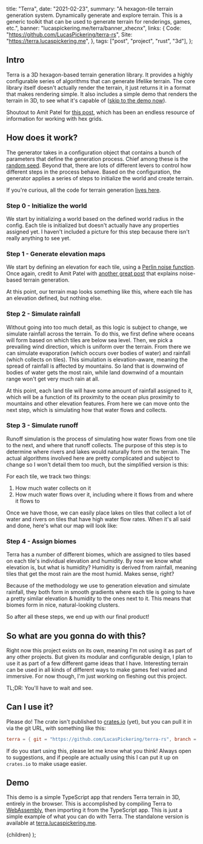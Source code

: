
  title: "Terra",
  date: "2021-02-23",
  summary:
    "A hexagon-tile terrain generation system. Dynamically generate and explore terrain. This is a generic toolkit that can be used to generate terrain for renderings, games, etc.",
  banner: "lucaspickering.me/terra/banner_xhecnx",
  links: {
    Code: "https://github.com/LucasPickering/terra-rs",
    Site: "https://terra.lucaspickering.me",
  },
  tags: ["post", "project", "rust", "3d"],
};

## Intro

Terra is a 3D hexagon-based terrain generation library. It provides a highly configurable series of algorithms that can generate lifelike terrain. The core library itself doesn't actually render the terrain, it just returns it in a format that makes rendering simple. It also includes a simple demo that renders the terrain in 3D, to see what it's capable of ([skip to the demo now](#demo)).

Shoutout to Amit Patel for [this post](https://www.redblobgames.com/grids/hexagons/), which has been an endless resource of information for working with hex grids.

## How does it work?

The generator takes in a configuration object that contains a bunch of parameters that define the generation process. Chief among these is the [random seed](https://en.wikipedia.org/wiki/Random_seed). Beyond that, there are lots of different levers to control how different steps in the process behave. Based on the configuration, the generator applies a series of steps to initialize the world and create terrain.

If you're curious, all the code for terrain generation [lives here](https://github.com/LucasPickering/terra-rs/tree/master/crates/core/src/world/generate).

### Step 0 - Initialize the world

We start by initializing a world based on the defined world radius in the config. Each tile is initialized but doesn't actually have any properties assigned yet. I haven't included a picture for this step because there isn't really anything to see yet.

### Step 1 - Generate elevation maps

We start by defining an elevation for each tile, using a [Perlin noise function](https://en.wikipedia.org/wiki/Perlin_noise). Once again, credit to Amit Patel with [another great post](https://www.redblobgames.com/maps/terrain-from-noise/) that explains noise-based terrain generation.

At this point, our terrain map looks something like this, where each tile has an elevation defined, but nothing else.

<Gallery
  images="lucaspickering.me/terra/elevation_af9kpl"
  caption="The red tiles are the highest elevation while the white tiles are the lowest."
/>

### Step 2 - Simulate rainfall

Without going into too much detail, as this logic is subject to change, we simulate rainfall across the terrain. To do this, we first define where oceans will form based on which tiles are below sea level. Then, we pick a prevailing wind direction, which is uniform over the terrain. From there we can simulate evaporation (which occurs over bodies of water) and rainfall (which collects on tiles). This simulation is elevation-aware, meaning the spread of rainfall is affected by mountains. So land that is downwind of bodies of water gets the most rain, while land downwind of a mountain range won't get very much rain at all.

At this point, each land tile will have some amount of rainfall assigned to it, which will be a function of its proximity to the ocean plus proximity to mountains and other elevation features. From here we can move onto the next step, which is simulating how that water flows and collects.

<Gallery
  images="lucaspickering.me/terra/humidity_qliycy"
  caption="The green tiles are the get the most rainfall while the white are the driest."
/>

### Step 3 - Simulate runoff

Runoff simulation is the process of simulating how water flows from one tile to the next, and where that runoff collects. The purpose of this step is to determine where rivers and lakes would naturally form on the terrain. The actual algorithms involved here are pretty complicated and subject to change so I won't detail them too much, but the simplified version is this:

For each tile, we track two things:

1. How much water collects on it
2. How much water flows over it, including where it flows from and where it flows to

Once we have those, we can easily place lakes on tiles that collect a lot of water and rivers on tiles that have high water flow rates. When it's all said and done, here's what our map will look like:

<Gallery
  images="lucaspickering.me/terra/runoff_cqbeg5"
  caption="In this map, green represents runoff flow while blue is collected runoff. So the greenest tiles will become rivers, while the bluest will become lakes. Black tiles have little to no runoff flow over them, and gray tiles are ocean."
/>

### Step 4 - Assign biomes

Terra has a number of different biomes, which are assigned to tiles based on each tile's individual elevation and humidity. By now we know what elevation is, but what is humidity? Humidity is derived from rainfall, meaning tiles that get the most rain are the most humid. Makes sense, right?

Because of the methodology we use to generation elevation and simulate rainfall, they both form in smooth gradients where each tile is going to have a pretty similar elevation & humidity to the ones next to it. This means that biomes form in nice, natural-looking clusters.

So after all these steps, we end up with our final product!

<Gallery
  images="lucaspickering.me/terra/final_w5m4zz"
  caption="Tile color here represents biomes. The darkest green is jungle, the tan is plains, etc."
/>

## So what are you gonna do with this?

Right now this project exists on its own, meaning I'm not using it as part of any other projects. But given its modular and configurable design, I plan to use it as part of a few different game ideas that I have. Interesting terrain can be used in all kinds of different ways to make games feel varied and immersive. For now though, I'm just working on fleshing out this project.

TL;DR: You'll have to wait and see.

## Can I use it?

Please do! The crate isn't published to [crates.io](https://crates.io) (yet), but you can pull it in via the git URL, with something like this:

```toml
terra = { git = "https://github.com/LucasPickering/terra-rs", branch = "master" }
```

If do you start using this, please let me know what you think! Always open to suggestions, and if people are actually using this I can put it up on `crates.io` to make usage easier.

## Demo

This demo is a simple TypeScript app that renders Terra terrain in 3D, entirely in the browser. This is accomplished by compiling Terra to [WebAssembly](https://webassembly.org/), then importing it from the TypeScript app. This is just a simple example of what you can do with Terra. The standalone version is available at [terra.lucaspickering.me](https://terra.lucaspickering.me/).

  <PostView metadata={metadata}>{children}</PostView>
);
